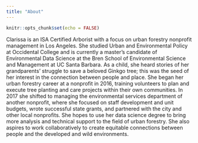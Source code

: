 ```yaml
---
title: "About"
---
```


```r
knitr::opts_chunk$set(echo = FALSE)
```

Clarissa is an ISA Certified Arborist with a focus on urban forestry nonprofit management in Los Angeles. She studied Urban and Environmental Policy at Occidental College and is currently a master’s candidate of Environmental Data Science at the Bren School of Environmental Science and Management at UC Santa Barbara. As a child, she heard stories of her grandparents’ struggle to save a beloved Ginkgo tree; this was the seed of her interest in the connection between people and place. She began her urban forestry career at a nonprofit in 2016, training volunteers to plan and execute tree planting and care projects within their own communities. In 2017 she shifted to managing the environmental services department of another nonprofit, where she focused on staff development and unit budgets, wrote successful state grants, and partnered with the city and other local nonprofits. She hopes to use her data science degree to bring more analysis and technical support to the field of urban forestry. She also aspires to work collaboratively to create equitable connections between people and the developed and wild environments.